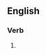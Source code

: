 ==English==

===Verb===
{{head|en|present participle}}

# {{present participle of|guarantee|lang=en|nocat=1}}